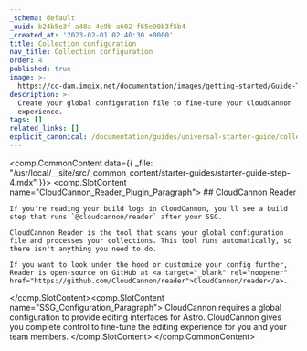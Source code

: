 ```yaml
---
_schema: default
_uuid: b24b5e3f-a48a-4e9b-a602-f65e90b3f5b4
_created_at: '2023-02-01 02:40:30 +0000'
title: Collection configuration
nav_title: Collection configuration
order: 4
published: true
image: >-
  https://cc-dam.imgix.net/documentation/images/getting-started/Guide-Thumbnails/CloudCannon-Getting-Started-Thumbnail-Astro.png
description: >-
  Create your global configuration file to fine-tune your CloudCannon
  experience.
tags: []
related_links: []
explicit_canonical: /documentation/guides/universal-starter-guide/collection-configuration/
---
```

<comp.CommonContent data={{ _file: "/usr/local/__site/src/_common_content/starter-guides/starter-guide-step-4.mdx" }}>
  <comp.SlotContent name="CloudCannon_Reader_Plugin_Paragraph">
    ## CloudCannon Reader

    If you're reading your build logs in CloudCannon, you'll see a build step that runs `@cloudcannon/reader` after your SSG. 

    CloudCannon Reader is the tool that scans your global configuration file and processes your collections. This tool runs automatically, so there isn't anything you need to do.

    If you want to look under the hood or customize your config further, Reader is open-source on GitHub at <a target="_blank" rel="noopener" href="https://github.com/CloudCannon/reader">CloudCannon/reader</a>.
  </comp.SlotContent><comp.SlotContent name="SSG_Configuration_Paragraph">
    CloudCannon requires a global configuration to provide editing interfaces for Astro. CloudCannon gives you complete control to fine-tune the editing experience for you and your team members.
  </comp.SlotContent>
</comp.CommonContent>